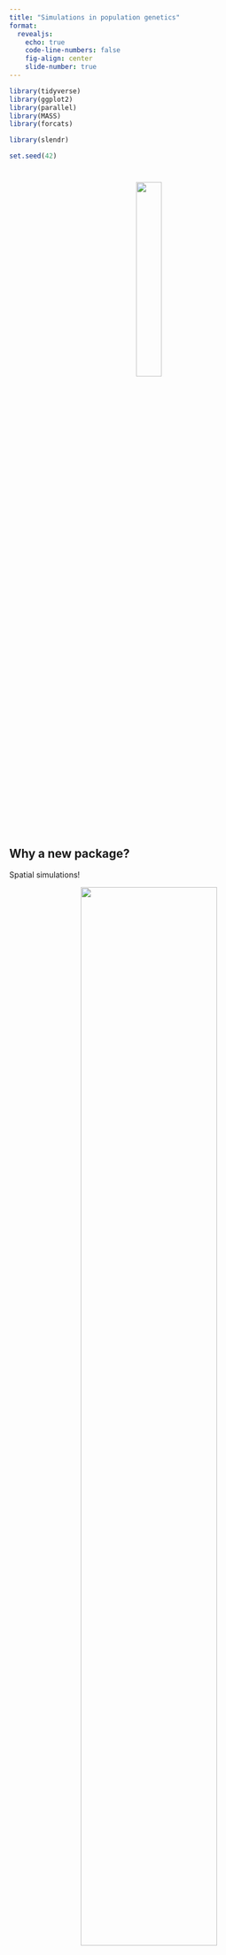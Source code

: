 ```yaml
---
title: "Simulations in population genetics"
format:
  revealjs:
    echo: true
    code-line-numbers: false
    fig-align: center
    slide-number: true
---
```


```r
library(tidyverse)
library(ggplot2)
library(parallel)
library(MASS)
library(forcats)

library(slendr)

set.seed(42)
```

<!-- #  -->

<!-- ::: columns -->
<!-- ::: {.column width="70%"} -->
<!-- > Many problems in population genetics cannot be solved by a mathematician, no matter how gifted. \[It\] is already clear that computer methods are very powerful. This is good. It \[...\] **permits people with limited mathematical knowledge to work on important problems** \[...\] -->
<!-- ::: -->

<!-- ::: {.column width="30%"} -->
<!-- ![](images/crow.jpeg) -->

<!-- [James F. Crow](https://en.wikipedia.org/wiki/James_F._Crow) -->
<!-- ::: -->
<!-- ::: -->

<!-- ## Why simulations? -->

<!-- -   Intuition for behavior of popgen statistics in various scenarios -->
<!-- -   Fitting model parameters against empirical data (i.e. [ABC](https://en.wikipedia.org/wiki/Approximate_Bayesian_computation)) -->
<!-- -   Grand truth for testing and development of statistical methods -->

<!-- ## What does it mean to simulate a genome? -->

<!-- A chromosome is: -->

<!-- -   a linear sequence of nucleotides -->
<!-- -   which accumulates mutations in each generation -->

<!-- ## How do we "get" a genome in real life? -->

<!-- -   A chromosome is a linear sequence of nucleotides. -->
<!-- -   Inherited from generation to generation (maybe with recombination) -->

<!-- # Home-brewed single-locus simulations in R -->

<!-- ## Single-locus simulation -->

<!-- ```{r} -->
<!-- #| results: hide -->
<!-- #| code-line-numbers: "|1-3|5-7|9-10|11|13-14|16-18|20" -->
<!-- N <- 500 # number of (haploid) individuals in the population -->
<!-- generations <- 500 # number of generations to run the simulation for -->
<!-- p_start <- 0.5 # initial allele frequency -->

<!-- # initialize an (empty) trajectory vector of allele frequencies -->
<!-- p_traj<- rep(NA, generations) -->
<!-- p_traj[1] <- p_start -->

<!-- # in each generation... -->
<!-- for (gen_i in 2:generations) { -->
<!--   p <- p_traj[gen_i - 1] # get the current frequency -->

<!--   # ... calculate the allele frequency in the next generation ... -->
<!--   p_next <- rbinom(1, N, p) / N -->

<!--   # ... and save it to the trajectory vector -->
<!--   p_traj[gen_i] <- p_next -->
<!-- } -->

<!-- p_traj -->
<!-- ``` -->

<!-- ## Single-locus simulation ($N$ = 500, $p_0 = 0.5$) -->

<!-- ```{r} -->
<!-- #| code-fold: true -->
<!-- plot(p_traj, type = "l", ylim = c(0, 1), -->
<!--      xlab = "generations", ylab = "allele frequency") -->
<!-- abline(h = p_start, lty = 2, col = "red") -->
<!-- ``` -->

<!-- ## Let's make it a function -->

<!-- **Input:** $N$, $p_0$ and the number of generations -->

<!-- **Output:** allele frequency trajectory vector -->

<!-- ```{r} -->
<!-- simulate <- function(N, p_start, generations) { -->
<!--   # initialize an (empty) trajectory vector of allele frequencies -->
<!--   p_traj<- rep(NA, generations) -->
<!--   p_traj[1] <- p_start -->

<!--   # in each generation... -->
<!--   for (gen_i in 2:generations) { -->
<!--     p <- p_traj[gen_i - 1] # get the current frequency -->
<!--     # ... calculate the allele frequency in the next generation ... -->
<!--     p_next <- rbinom(1, N, p) / N -->
<!--     # ... and save it to the trajectory vector -->
<!--     p_traj[gen_i] <- p_next -->
<!--   } -->

<!--   p_traj -->
<!-- } -->
<!-- ``` -->

<!-- ## $N$ = 500, $p_0 = 0.5$ (20 replicates) -->

<!-- ```{r} -->
<!-- #| code-fold: true -->
<!-- #| fig-align: center -->
<!-- reps <- replicate(20, simulate(N = 500, p_start = 0.5, generations = 2000)) -->

<!-- matplot(reps, ylim = c(0, 1), xlab = "generations", ylab = "allele frequency", type = "l", lty = 1) -->
<!-- ``` -->

<!-- ## $N$ = 1000, $p_0 = 0.5$ (20 replicates) -->

<!-- ```{r} -->
<!-- #| code-fold: true -->
<!-- #| fig-align: center -->
<!-- reps <- replicate(20, simulate(N = 1000, p_start = 0.5, generations = 2000)) -->

<!-- matplot(reps, ylim = c(0, 1), xlab = "generations", ylab = "allele frequency", type = "l", lty = 1) -->
<!-- ``` -->

<!-- ## $N$ = 5000, $p_0 = 0.5$ (20 replicates) -->

<!-- ```{r} -->
<!-- #| code-fold: true -->
<!-- #| fig-align: center -->
<!-- reps <- replicate(20, simulate(N = 5000, p_start = 0.5, generations = 2000)) -->

<!-- matplot(reps, ylim = c(0, 1), xlab = "generations", ylab = "allele frequency", type = "l", lty = 1) -->
<!-- ``` -->

<!-- ## $N$ = 10000, $p_0 = 0.5$ (20 replicates) -->

<!-- ```{r} -->
<!-- #| code-fold: true -->
<!-- #| fig-align: center -->
<!-- reps <- replicate(50, simulate(N = 10000, p_start = 0.5, generations = 20000)) -->

<!-- matplot(reps, ylim = c(0, 1), xlab = "generations", ylab = "allele frequency", type = "l", lty = 1) -->
<!-- ``` -->

<!-- ## $N$ = 10000, $p_0 = 0.5$ (20 replicates) -->

<!-- ```{r} -->
<!-- #| eval: false -->
<!-- #| code-fold: true -->
<!-- #| fig-align: center -->
<!-- factors <- fractions(c(2, 1/2, 1/5, 1/10)) -->
<!-- matplot(reps, ylim = c(0, 1), xlab = "generations", ylab = "allele frequency", type = "l", lty = 1) -->
<!-- abline(v = 10000 * factors, lwd = 5) -->
<!-- ``` -->

<!-- ## Expected allele frequency distribution -->

<!-- ```{r, eval = !file.exists("/tmp/final_frequencies.rds")} -->
<!-- #| eval: false -->
<!-- #| echo: false -->
<!-- p_start <- 0.5 -->
<!-- N <- 10000 -->
<!-- factors <- fractions(c(3, 2, 1, 1/2, 1/5, 1/10)) -->

<!-- final_frequencies <- parallel::mclapply( -->
<!--   seq_along(factors), function(i) { -->
<!--     f <- factors[i] -->
<!--     t <- as.integer(N * f) -->
<!--     # get complete trajectories as a matrix (each column a single trajectory) -->
<!--     reps <- replicate(10000, simulate(N = N, p_start = p_start, generations = t)) -->
<!--     # only keep the last slice of the matrix with the final frequencies -->
<!--     data.frame( -->
<!--       t = sprintf("t = %s * N", f), -->
<!--       freq = reps[t, ] -->
<!--     ) -->
<!--   }, -->
<!--   mc.cores = parallel::detectCores() -->
<!-- ) %>% do.call(rbind, .) -->
<!-- final_frequencies$t <- fct_rev(fct_relevel(final_frequencies$t, sprintf("t = %s * N", factors))) -->

<!-- saveRDS(final_frequencies, "/tmp/final_frequencies.rds") -->
<!-- ``` -->

<!-- ::: columns -->
<!-- ::: {.column width="50%"} -->
<!-- ```{r} -->
<!-- #| eval: false -->
<!-- #| echo: false -->
<!-- #| fig-align: center -->
<!-- #| fig-height: 10 -->
<!-- #| fig-width: 10 -->
<!-- final_frequencies <- readRDS("/tmp/final_frequencies.rds") -->
<!-- final_frequencies$t <- final_frequencies$t -->

<!-- final_frequencies %>% .[.$freq > 0 & .$freq < 1, ] %>% -->
<!-- ggplot() + -->
<!--   geom_histogram(aes(freq, y = ..density.., fill = t), position = "identity", bins = 100, alpha = 0.75) + -->
<!--   labs(x = "allele frequency") + -->
<!--   coord_cartesian(ylim = c(0, 3)) + -->
<!--   facet_grid(t ~ .) + -->
<!--   guides(fill = guide_legend(sprintf("time since\nthe start\n[assuming\nN = %s]", N))) + -->
<!--   theme_minimal() + -->
<!--   theme(strip.text.y = element_blank(), -->
<!--         axis.title.x = element_text(size = 15), -->
<!--         axis.title.y = element_text(size = 15), -->
<!--         axis.text.x = element_text(size = 15), -->
<!--         axis.text.y = element_text(size = 15), -->
<!--         legend.title = element_text(size = 15), -->
<!--         legend.text = element_text(size = 15)) -->
<!-- ``` -->
<!-- ::: -->

<!-- ::: {.column width="50%"} -->
<!-- ::: fragment -->
<!-- ![*"Diffusion Models in Population Genetics"*, [Kimura (1964)](https://www.jstor.org/stable/3211856#metadata_info_tab_contents)](images/kimura.jpeg) -->
<!-- ::: -->
<!-- ::: -->
<!-- ::: -->

<!-- # Bonus exercise -->

<!-- If you're bored later at home... -->

<!-- ## Let's add selection! -->

<!-- Write `simulate_selection(s, N, p_start, generations)`, where `s` is the selection coefficient. -->

<!-- ```{r} -->
<!-- #| eval: false -->
<!-- simulate_selection <- function(s, N, p_start, generations) { -->
<!--   # we assume additivity -->
<!--   h <- 1/2 -->

<!--   # initialize an (empty) trajectory vector of allele frequencies -->
<!--   p_traj<- rep(NA, generations) -->
<!--   p_traj[1] <- p_start -->

<!--   # in each generation... -->
<!--   for (gen_i in 2:generations) { -->
<!--     p <- p_traj[gen_i - 1] # get the current frequency -->

<!--     fitnesses <- c( -->
<!--       p ^ 2           * (1 + s), -->
<!--       2 * p * (1 - p) * (1 + h * s), -->
<!--       (1 - p) ^ 2     * 1 -->
<!--     ) -->
<!--     p_next <- (fitnesses[1] + h * fitnesses[2]) / mean(fitnesses) -->

<!--     if (p_next >= 1) p_next <- 1 -->

<!--     # ... calculate the allele frequency in the next generation ... -->
<!--     p_next <- rbinom(1, N, p_next) / N -->

<!--     # ... and save it to the trajectory vector -->
<!--     p_traj[gen_i] <- p_next -->
<!--   } -->

<!--   p_traj -->
<!-- } -->
<!-- ``` -->

<!-- ```{r} -->
<!-- deterministic_selection <- function(t, p_start, s) { -->
<!--   p_start * exp(s * t / 2) / (p_start * exp(s * t / 2) + (1 - p_start)) -->
<!-- } -->
<!-- ``` -->

<!-- ```{r} -->
<!-- deterministic_traj <- sapply(1:1000, deterministic_selection, p_start = 0.01, s = 0.1) -->

<!-- plot(deterministic_traj, type = "l") -->
<!-- ``` -->

<!-- (Let's assume additive selection: $h = \frac{1}{2}$). -->

<!-- ##  -->

<!-- :::: columns -->

<!-- ::: {.column width="40%"} -->

<!-- <center> -->

<!-- ![](images/feynman.jpeg) -->

<!-- [Richard Feynman](https://en.wikipedia.org/wiki/Richard_Feynman) -->

<!-- </center> -->

<!-- ::: -->

<!-- ::: {.column width="60%"} -->

<!-- ![](images/feynman_quote.png) -->

<!-- ::: -->

<!-- :::: -->

<!-- # {background-image="images/montypython.jpeg"} -->

<!-- <h1 color="white" style="background-color: lightgray;vertical-align: bottom;">But now for something completely different...</h1> -->

<!-- # Let's do "real" simulations -->

<!-- ## There are many pieces of simulation software -->

<!-- The most famous and widely used are ([SLiM](https://messerlab.org/slim/)) and ([msprime](https://tskit.dev/msprime/docs/stable/intro.html)). -->

<!-- ::: fragment -->
<!-- They are both extremely powerful... -->
<!-- ::: -->

<!-- ::: fragment -->
<!-- ... but they require a lot of programming knowledge and quite a lot of code to write non-trivial simulations (without bugs). -->
<!-- ::: -->

<!-- ::: fragment -->
<!-- **We will learn simulation concepts using [*slendr*](http://www.slendr.net), a convenient R interface to both SLiM and msprime.** -->
<!-- ::: -->

<!-- # SLiM -->

<!-- ##  -->

<!-- :::: {.columns} -->

<!-- ::: {.column width="60%"} -->

<!-- <h2>What is SLiM?</h2> -->

<!-- ::: {.fragment} -->
<!-- - **Forward-time simulator** -->
<!-- ::: -->

<!-- ::: {.fragment} -->
<!-- - It's fully programmable! -->
<!-- ::: -->

<!-- ::: {.fragment} -->
<!-- - Massive library of functions for: -->
<!--   - Demographic events -->
<!--   - Various mating systems -->
<!--   - Selection, quantitative traits, ... -->
<!-- ::: -->

<!-- ::: {.fragment} -->
<!-- - \> 700 pages long [manual](https://github.com/MesserLab/SLiM/releases/download/v3.7.1/SLiM_Manual.pdf)! -->
<!-- ::: -->

<!-- ::: -->

<!-- ::: {.column width="40%"} -->

<!-- <center>![Modified from Alex Drummond](images/sim_sketches.001.png){width="100%"}</center> -->

<!-- ::: -->

<!-- :::: -->

<!-- ## SLiMgui -- [IDE](https://en.wikipedia.org/wiki/Integrated_development_environment) for SLiM -->

<!-- <center>![](images/slimgui.png)</center> -->

<!-- ## Simple neutral simulation in SLiM -->

<!-- ```{bash} -->
<!-- #| echo: false -->
<!-- cat script.slim -->
<!-- ``` -->

<!-- # msprime -->

<!-- ## -->

<!-- :::: {.columns} -->

<!-- ::: {.column width="60%"} -->

<!-- <h2>What is [msprime](https://tskit.dev/msprime/docs/stable/intro.html)?</h2> -->

<!-- ::: -->


<!-- ::: {.column width="40%"} -->

<!-- <center>![Modified from Alex Drummond](images/sim_sketches.001.png){width="100%"}</center> -->

<!-- ::: -->

<!-- :::: -->

<!-- ## -->

<!-- :::: {.columns} -->

<!-- ::: {.column width="60%"} -->

<!-- <h2>What is [msprime](https://tskit.dev/msprime/docs/stable/intro.html)?</h2> -->

<!-- ::: {.fragment} -->
<!-- - A Python module for writing **coalescent simulations** -->
<!-- ::: -->

<!-- ::: {.fragment} -->
<!-- - Extremely fast (genome-scale, population-scale data) -->
<!-- ::: -->

<!-- ::: {.fragment} -->
<!-- - You must know Python fairly well to build complex models -->
<!-- ::: -->

<!-- ::: -->

<!-- ::: {.column width="40%"} -->

<!-- <center>![Modified from Alex Drummond](images/sim_sketches.002.png){width="100%"}</center> -->

<!-- ::: -->

<!-- :::: -->

<!-- ## Simple simulation using _msprime_ -->

<!-- &nbsp; -->

<!-- ```{bash} -->
<!-- #| echo: false -->
<!-- cat script.py -->
<!-- ``` -->

<!-- source: [link](https://tskit.dev/msprime/docs/stable/demography.html#demographic-models) -->





















#

<center>![](images/slendr_logo.png){width="30%"}</center>

## Why a new package?

Spatial simulations!

::: fragment

<center>
![](images/animation.gif){width="70%"}
</center>

:::

## Why a new package?

::: {.incremental}

-   Most researchers are not expert programmers

-   All but the most trivial simulations require lots of code

-   90% **<citation needed>** of simulations are the same!

    - create populations (splits and $N_e$ changes)

    - specify if/how they should mix (rates and times)

    - save output (VCF, EIGENSTRAT)

-   Lot of code duplication across projects

:::

::: fragment
<center>**_slendr_ makes "standard" simulations trivial (for newbies _and_ experts) and unlocks new kinds of spatial simulations**</center>
:::

## Let's get started

```r
library(slendr)
```

If you get a message about missing Python dependencies, run:

```r
#| eval: false
setup_env()
```

To double check that everything is setup correctly, run:

```r
check_env()
```

## Creating a population

A name, size and the time of appearance must be given:

```r
pop1 <- population("pop1", N = 1000, time = 1)
```


. . .

<br>

Typing an object prints out a summary in the R console:

```r
pop1
```

## Programming population splits

Split is programmed by `parent = <pop>` argument:

```r
pop2 <- population("pop2", N = 1000, time = 50, parent = pop1)
```


. . .

<br>

The split is reported in the "historical summary":

```r
pop2
```

## Scheduling resize events

This is done with the function `resize()`:

```r
pop2 <- resize(pop2, N = 100, how = "step", time = 500)
```

. . .

We can use a "tidyverse-style" interface to do this in one go:

```r
#| code-line-numbers: "|2|3"
pop2 <-
  population("pop2", N = 1000, time = 50, parent = pop1) %>%
  resize(N = 100, how = "step", time = 500)
```

. . .

```r
pop2
```

## Gene flow events

Gene flow is programmed using the `gene_flow()` function:

```r
gf <- gene_flow(from = pop1, to = pop2, start = 500, end = 600, rate = 0.13)
```

. . .

<br>

Multiple gene-flow events can be gathered in a list:

```r
gf <- list(
  gene_flow(from = pop1, to = pop2, start = 500, end = 600, rate = 0.13),
  gene_flow(from = pop2, to = pop1, start = 700, end = 750, rate = 0.1)
)
```


. . .

<br>
<center>**`gene_flow()` checks admixture events for consistency**</center>

## Model compilation

```r
#| output-location: fragment
#| fig-width: 7
#| fig-align: center
#| echo: false
o <- population("o", time = 1, N = 100)
c <- population("c", time = 2500, N = 500, parent = o)
a <- population("a", time = 3000, N = 2000, parent = c)
b <- population("b", time = 3500, N = 4000, parent = a)
x1 <- population("x1", time = 3800, N = 8000, parent = c)
x2 <- population("x2", time = 4000, N = 10000, parent = x1)

gf <- gene_flow(from = b, to = x1, start = 5100, end = 5400, rate = 0.1)

model1 <- compile_model(
  populations = list(a, b, x1, x2, c, o), gene_flow = gf,
  generation_time = 1, simulation_length = 7000
)

plot_model(model1, proportions = TRUE)
```


## Model compilation

```r
#| code-line-numbers: "1-6|8|10-13"
o <- population("o", time = 1, N = 100)
c <- population("c", time = 2500, N = 500, parent = o)
a <- population("a", time = 3000, N = 2000, parent = c)
b <- population("b", time = 3500, N = 4000, parent = a)
x1 <- population("x1", time = 3800, N = 8000, parent = c)
x2 <- population("x2", time = 4000, N = 10000, parent = x1)

gf <- gene_flow(from = b, to = x1, start = 5100, end = 5400, rate = 0.1)

model1 <- compile_model(
  populations = list(a, b, x1, x2, c, o), gene_flow = gf,
  generation_time = 1, simulation_length = 7000
)
```

. . .

<br>
<center>**Compilation takes a list of model components, performs internal consistency checks, returns a single model object.**</center>

## Model visualization

```r
#| output-location: fragment
#| fig-width: 7
#| fig-align: center
plot_model(model1, proportions = TRUE)
```

## Simulating data

*slendr* has two simulation engines already built-in:

-   SLiM engine
-   msprime engine

. . . 

<center>**You don't have to write any msprime/SLiM code!**</center>

. . .

Simply take a model object and run it using a built-in simulation engine in R:

```r
ts1 <- msprime(model1, sequence_length = 100e6, recombination_rate = 1e-8)
```

. . .

<br>
<center>(We won't be working with the `slim()` engine here.)</center>

# Exercise #2

## Program the following model in *slendr*

```r
#| code-fold: true
#| code-summary: "Show a solution"

chimp <- population("CH", time = 7e6, N = 10000)

afr <- population("AFR", parent = chimp, time = 6e6, N = 10000)
eur <- population("EUR", parent = afr, time = 70e3, N = 5000)

alt <- population("ALT", parent = afr, time = 700e3, N = 500)
vi <- population("VI", parent = alt, time = 120e3, N = 1000)

gf <- gene_flow(from = vi, to = eur, rate = 0.03, start = 50000, end = 40000)

model2 <- compile_model(
  populations = list(chimp, alt, vi, afr, eur), gene_flow = gf,
  generation_time = 30
)
```

```r
#| echo: false
#| fig-align: center
title <- theme(plot.title = element_text(size=22))

cowplot::plot_grid(
  plot_model(model2) + ggtitle("Normal time scale") + title,
  plot_model(model2, log = TRUE, proportions = TRUE) + ggtitle("Time on the log-scale") + title
)
```

## Parameter values

-   "CH" outgroup population at time 7 Mya ($N_e$ = 10k)

-   "AFR" population splitting from "CH" at 6 Mya ($N_e$ = 10k)

-   "ALT" population splitting from "AFR" at 700 kya ($N_e$ = 500)

-   "VI" population splitting from "ALT" at 120 kya ($N_e$ = 1k)

-   "EUR" population splitting from "AFR" at 70 kya ($N_e$ = 5k)

-   gene flow from "VI" to "EUR" at 3% over 50-40 kya

Then simulate 100Mb sequence with `msprime()`, using recombination rate 1e-8 per bp per generation.

# The output of a *slendr* simulation is a **tree sequence**

## What is a tree sequence?

<center>![](images/tree_sequence_diagram.png){width="90%"}</center>

-   A record of full genetic ancestry of a set of samples
-   An encoding of DNA sequence carried by those samples
-   An efficient analysis framework

<center>[from the _tskit_ project](https://tskit.dev/learn.html#what)</center>

# Why a tree sequence?

## What we usually have

<center>![](images/vcf_screenshot.png){width="90%"}</center>

## What we usually *want*

A full representation of the history of all of our samples:

<center>![](images/tree_sequence_diagram.png)</center>

::: fragment
<center>**And this is exactly what tree sequences give us.**</center>
:::

## Let's get back to the model we defined earlier

```r
plot_model(model1)
```

## Simulating a tree-sequence output

By default, `msprime` function automatically loads the tree-sequence that the simulation produced in the background:

```r
ts1 <- msprime(model1, sequence_length = 100e6, recombination_rate = 1e-8)
```



::: fragment

```r
ts1
```

:::

# What can we do with this?

## R interface to tskit

<center>

![](images/slendr_tskit.png)

This interface links to Python methods implemented in [_tskit_](https://tskit.dev/tskit/docs/stable/python-api.html).

</center>


## Here is the magic

Tree sequences make it possible to directly compute many quantities of interest *without going via conversion to a genotype table/VCF*!

<center>![](images/tree_sequence_diagram.png)</center>

# Accesing sample information

Each "sampled" individual in _slendr_ has a symbolic name, a sampling time, and a population assignment:

```r
ts_samples(ts1)
```

::: fragment
```r
ts_samples(ts1) %>% count(pop)
```
:::

For downstream population genetic analyses, individuals can be referred to by their symbolic names.

## Diversity

:::: {.columns}

```r
samples <-
  ts_samples(ts1) %>%
  split(., .$pop) %>%
  lapply(pull, "name")
```

<br>

```r
ts_diversity(ts1, samples, mode = "branch") %>% arrange(diversity)
```

::::

## But wait, we don't have any mutations!

This is because of the duality between mutations and branch lengths (more [here](https://tskit.dev/tskit/docs/stable/stats.html)).

```r
ts1
```

## Adding mutations _after_ the simulation

Coalescent and mutation processes can be decoupled!

<center>

![](images/tree_sequence_diagram.png)
</center>

## This is what allows efficient, massive simulations!

```r
ts1
```

## This is what allows efficient, massive simulations!

```r
ts1 <- ts_mutate(ts1, mutation_rate = 1e-8)

ts1
```

## Sampling "ancient DNA" time-series

By default, _slendr_ records every individual living at the end of the simulation. Sampling can be also scheduled explicitly:

::: fragment

```r
#| code-line-numbers: "1-4|6-9|11"
x_schedule <- schedule_sampling(
  model1, times = seq(from = 7000, to = 4000, by = -100),
  list(x1, 5), list(x2, 5)
)

abco_schedule <- schedule_sampling(
  model1, times = 7000,
  list(a, 1), list(b, 1), list(c, 1), list(o, 1)
)

schedule <- rbind(x_schedule, abco_schedule)
```

:::

::: fragment
The schedule can be used in an `msprime()` call like this:

```r
ts1 <- msprime(model1, sequence_length = 50e6, recombination_rate = 1e-8,
               samples = schedule)
```

:::

## Computing $f_4$ statistic

:::: columns

::: {.column width="60%"}

```r
#| echo: false
#| fig-height: 8
plot_model(model1)
```

:::

::: {.column width="40%"}

Having simulated data from this model, can we detect gene flow from _b_ into _x1_ as we have learned in the lecture on $f$-statistics?

:::

::::

## Computing $f_4$ statistic

```r
x_inds <- ts_samples(ts1) %>% filter(pop %in% c("x1", "x2"))

x_names <- x_inds$name

f4_result<- map_dfr(x_names, function(w) ts_f4(ts1, W = w, X = "c_1", Y = "b_1" , Z = "o_1"))

x_inds$f4 <- f4_result$f4
```

```r
#| code-fold: true
ggplot(x_inds) +
  geom_rect(aes(xmin = 5100, xmax = 5400, ymin = -Inf, ymax = Inf), alpha = 0.75, fill = "gray") +
  geom_jitter(aes(time, f4, color = pop)) +
  geom_line(data = . %>% group_by(pop, time) %>% summarise(f4 = mean(f4)),
            aes(time, f4, color = pop), size = 2) +
  geom_hline(yintercept = 0, linetype = 2, size = 1)
```

# Exercise #X

## Compute $f_4$-ratio estimate of Neanderthal ancestry

- Schedule sampling of early-modern
# Bonus exercise

## Try to implement something relevant for your work

-   Program a demographic model for your species of interest
-   Compute a statistic whose value you "know" (diversity? f4-statistic? divergence?) and try to replicate it




## _Simplifying_ a tree sequence

```r
ts1_small <- ts_simplify(ts1, simplify_to = c("o_1", "a_1", "b_1", "c_1", "x1_1", "x2_1"))

ts1_small
```

## Extracting a tree

```r
tree <- ts_phylo(ts1_small, 42)
```